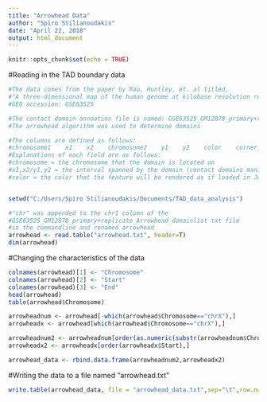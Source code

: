 ```yaml
---
title: "Arrowhead Data"
author: "Spiro Stilianoudakis"
date: "April 22, 2018"
output: html_document
---
```


```r
knitr::opts_chunk$set(echo = TRUE)
```

#Reading in the TAD boundary data

```r
#The data comes from the paper by Rao, Huntley, et. al titled,
#"A three-dimensional map of the human genome at kilobase resolution reveals prinicples of chromatin looping"
#GEO accession: GSE63525

#The contact domain annoation file is named: GSE63525_GM12878_primary+replicate_Arrowhead_domainlist.txt
#The arrowhead algorithm was used to determine domains

#The columns are defined as follows: 
#chromosome1    x1    x2    chromosome2    y1    y2    color    corner_score    Uvar    Lvar    Usign    Lsign
#Explanations of each field are as follows:
#chromosome = the chromosome that the domain is located on
#x1,x2/y1,y2 = the interval spanned by the domain (contact domains manifest as squares on the diagonal of a Hi-C matrix and as such: x1=y1, x2=y2)
#color = the color that the feature will be rendered as if loaded in Juicebox 


setwd("C:/Users/Spiro Stilianoudakis/Documents/TAD_data_analysis")

#"chr" was appended to the chr1 column of the
#GSE63525_GM12878_primary+replicate_Arrowhead_domainlist txt file
#in the commandline and renamed arrowhead
arrowhead <- read.table("arrowhead.txt", header=T)
dim(arrowhead)

```

#Changing the characteristics of the data

```r
colnames(arrowhead)[1] <- "Chromosome"
colnames(arrowhead)[2] <- "Start"
colnames(arrowhead)[3] <- "End"
head(arrowhead)
table(arrowhead$Chromosome)

arrowheadnum <- arrowhead[-which(arrowhead$Chromosome=="chrX"),]
arrowheadx <- arrowhead[which(arrowhead$Chromosome=="chrX"),]

arrowheadnum2 <- arrowheadnum[order(as.numeric(substr(arrowheadnum$Chromosome,4,5)), arrowheadnum$Start),]
arrowheadx2 <- arrowheadx[order(arrowheadx$Start),]

arrowhead_data <- rbind.data.frame(arrowheadnum2,arrowheadx2)

```

#Writing the data to a file named "arrowhead.txt"

```r
write.table(arrowhead_data, file = "arrowhead_data.txt",sep="\t",row.names=FALSE)

```


